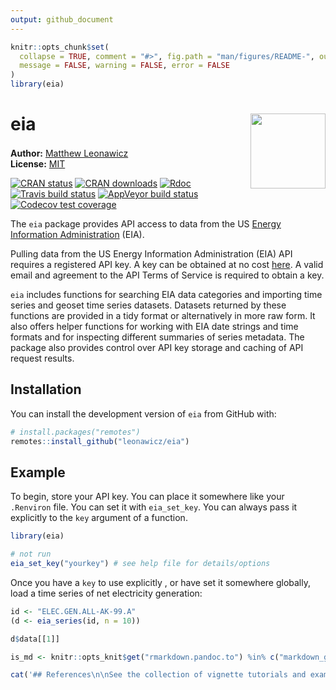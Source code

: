 ```yaml
---
output: github_document
---
```


<!-- README.md is generated from README.Rmd. Please edit that file -->

```r
knitr::opts_chunk$set(
  collapse = TRUE, comment = "#>", fig.path = "man/figures/README-", out.width = "100%",
  message = FALSE, warning = FALSE, error = FALSE
)
library(eia)
```
# eia <img src="man/figures/logo.png" style="margin-left:10px;margin-bottom:5px;" width="120" align="right">
**Author:** [Matthew Leonawicz](https://leonawicz.github.io/blog/) <a href="https://orcid.org/0000-0001-9452-2771" target="orcid.widget">
<image class="orcid" src="https://members.orcid.org/sites/default/files/vector_iD_icon.svg" height="16"></a>
<br/>
**License:** [MIT](https://opensource.org/licenses/MIT)<br/>

[![CRAN status](http://www.r-pkg.org/badges/version/eia)](https://cran.r-project.org/package=eia)
[![CRAN downloads](http://cranlogs.r-pkg.org/badges/grand-total/eia)](https://cran.r-project.org/package=eia) 
[![Rdoc](http://www.rdocumentation.org/badges/version/eia)](http://www.rdocumentation.org/packages/eia)
[![Travis build status](https://travis-ci.org/leonawicz/eia.svg?branch=master)](https://travis-ci.org/leonawicz/eia)
[![AppVeyor build status](https://ci.appveyor.com/api/projects/status/github/leonawicz/eia?branch=master&svg=true)](https://ci.appveyor.com/project/leonawicz/eia)
[![Codecov test coverage](https://codecov.io/gh/leonawicz/eia/branch/master/graph/badge.svg)](https://codecov.io/gh/leonawicz/eia?branch=master)

The `eia` package provides API access to data from the US [Energy Information Administration](https://www.eia.gov/) (EIA).

Pulling data from the US Energy Information Administration (EIA) API requires a registered API key. A key can be obtained at no cost [here](https://www.eia.gov/opendata/register.php). A valid email and agreement to the API Terms of Service is required to obtain a key.

`eia` includes functions for searching EIA data categories and importing time series and geoset time series datasets. Datasets returned by these functions are provided in a tidy format or alternatively in more raw form. It also offers helper functions for working with EIA date strings and time formats and for inspecting different summaries of series metadata. The package also provides control over API key storage and caching of API request results.

## Installation

You can install the development version of `eia` from GitHub with:

``` r
# install.packages("remotes")
remotes::install_github("leonawicz/eia")
```

## Example

To begin, store your API key. You can place it somewhere like your `.Renviron` file. You can set it with `eia_set_key`. You can always pass it explicitly to the `key` argument of a function.

```r
library(eia)

# not run
eia_set_key("yourkey") # see help file for details/options
```

Once you have a `key` to use explicitly , or have set it somewhere globally, load a time series of net electricity generation:

```r
id <- "ELEC.GEN.ALL-AK-99.A"
(d <- eia_series(id, n = 10))

d$data[[1]]
```

```r
is_md <- knitr::opts_knit$get("rmarkdown.pandoc.to") %in% c("markdown_github-ascii_identifiers", "gfm-ascii_identifiers")
```

```r
cat('## References\n\nSee the collection of vignette tutorials and examples as well as complete package documentation available at the `eia` package [website](https://leonawicz.github.io/eia/).')
```
